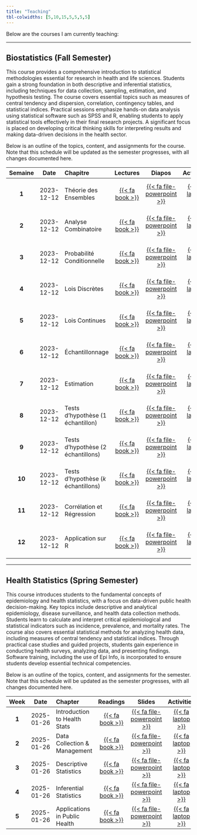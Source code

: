 ```yaml
---
title: "Teaching"
tbl-colwidths: [5,10,15,5,5,5,5]
---
```


Below are the courses I am currently teaching:

---

## Biostatistics (Fall Semester)

This course provides a comprehensive introduction to statistical methodologies essential for research in health and life sciences. Students gain a strong foundation in both descriptive and inferential statistics, including techniques for data collection, sampling, estimation, and hypothesis testing. The course covers essential topics such as measures of central tendency and dispersion, correlation, contingency tables, and statistical indices. Practical sessions emphasize hands-on data analysis using statistical software such as SPSS and R, enabling students to apply statistical tools effectively in their final research projects. A significant focus is placed on developing critical thinking skills for interpreting results and making data-driven decisions in the health sector.

Below is an outline of the topics, content, and assignments for the course. Note that this schedule will be updated as the semester progresses, with all changes documented here.

::: column-body
| **Semaine** |  **Date**  | **Chapitre**                       |               **Lectures**                |                                                    **Diapos**                                                     |                **Activités**                |                        **TD**                        |
|:---------:|:---------:|:----------|:---------:|:---------:|:---------:|:---------:|
|    **1**    | 2023-12-12 | Théorie des Ensembles              | [{{< fa book >}}](#){.unclickable-button} |      [{{< fa file-powerpoint >}}](biostatistics/slides/theorie_des_ensembles.pdf "Théorie des Ensembles"){target="_blank"}      | [{{< fa laptop >}}](#){.unclickable-button} | [{{< fa users-rectangle >}}](#){.unclickable-button} |
|    **2**    | 2023-12-12 | Analyse Combinatoire               | [{{< fa book >}}](#){.unclickable-button} |       [{{< fa file-powerpoint >}}](biostatistics/slides/analyse_combinatoire.pdf "Analyse Combinatoire"){target="_blank"}       | [{{< fa laptop >}}](#){.unclickable-button} | [{{< fa users-rectangle >}}](#){.unclickable-button} |
|    **3**    | 2023-12-12 | Probabilité Conditionnelle         | [{{< fa book >}}](#){.unclickable-button} | [{{< fa file-powerpoint >}}](biostatistics/slides/probabilite_conditionnelle.pdf "Probabilité Conditionnelle"){target="_blank"} | [{{< fa laptop >}}](#){.unclickable-button} | [{{< fa users-rectangle >}}](#){.unclickable-button} |
|    **4**    | 2023-12-12 | Lois Discrètes                     | [{{< fa book >}}](#){.unclickable-button} |             [{{< fa file-powerpoint >}}](biostatistics/slides/lois_discretes.pdf "Lois Discrètes"){target="_blank"}             | [{{< fa laptop >}}](#){.unclickable-button} | [{{< fa users-rectangle >}}](#){.unclickable-button} |
|    **5**    | 2023-12-12 | Lois Continues                     | [{{< fa book >}}](#){.unclickable-button} |             [{{< fa file-powerpoint >}}](biostatistics/slides/lois_continues.pdf "Lois Continues"){target="_blank"}             | [{{< fa laptop >}}](#){.unclickable-button} | [{{< fa users-rectangle >}}](#){.unclickable-button} |
|    **6**    | 2023-12-12 | Échantillonnage                    | [{{< fa book >}}](#){.unclickable-button} |             [{{< fa file-powerpoint >}}](#){.unclickable-button}                                | [{{< fa laptop >}}](#){.unclickable-button} | [{{< fa users-rectangle >}}](#){.unclickable-button} |
|    **7**    | 2023-12-12 | Estimation                         | [{{< fa book >}}](#){.unclickable-button} |                               [{{< fa file-powerpoint >}}](#){.unclickable-button}                                | [{{< fa laptop >}}](#){.unclickable-button} | [{{< fa users-rectangle >}}](#){.unclickable-button} |
|    **8**    | 2023-12-12 | Tests d'hypothèse (1 échantillon)  | [{{< fa book >}}](#){.unclickable-button} |             [{{< fa file-powerpoint >}}](biostatistics/slides/tests_un_echantillon.pdf "Tests d'Hypothese I"){target="_blank"}                                | [{{< fa laptop >}}](#){.unclickable-button} | [{{< fa users-rectangle >}}](#){.unclickable-button} |
|    **9**    | 2023-12-12 | Tests d'hypothèse (2 échantillons) | [{{< fa book >}}](#){.unclickable-button} |                               [{{< fa file-powerpoint >}}](biostatistics/slides/tests_deux_echantillons.pdf "Tests d'Hypothese II"){target="_blank"}                                | [{{< fa laptop >}}](#){.unclickable-button} | [{{< fa users-rectangle >}}](#){.unclickable-button} |
|   **10**    | 2023-12-12 | Tests d'hypothèse ($k$ échantillons)    | [{{< fa book >}}](#){.unclickable-button} |                               [{{< fa file-powerpoint >}}](biostatistics/slides/tests_k_echantillons.pdf "Tests d'Hypothese III"){target="_blank"}                                | [{{< fa laptop >}}](#){.unclickable-button} | [{{< fa users-rectangle >}}](#){.unclickable-button} |
|   **11**    | 2023-12-12 | Corrélation et Régression          | [{{< fa book >}}](#){.unclickable-button} |                               [{{< fa file-powerpoint >}}](#){.unclickable-button}                                | [{{< fa laptop >}}](#){.unclickable-button} | [{{< fa users-rectangle >}}](#){.unclickable-button} |
|   **12**    | 2023-12-12 | Application sur R                  | [{{< fa book >}}](#){.unclickable-button} |                               [{{< fa file-powerpoint >}}](#){.unclickable-button}                                | [{{< fa laptop >}}](#){.unclickable-button} | [{{< fa users-rectangle >}}](#){.unclickable-button} |
:::

---

## Health Statistics (Spring Semester)

This course introduces students to the fundamental concepts of epidemiology and health statistics, with a focus on data-driven public health decision-making. Key topics include descriptive and analytical epidemiology, disease surveillance, and health data collection methods. Students learn to calculate and interpret critical epidemiological and statistical indicators such as incidence, prevalence, and mortality rates. The course also covers essential statistical methods for analyzing health data, including measures of central tendency and statistical indices. Through practical case studies and guided projects, students gain experience in conducting health surveys, analyzing data, and presenting findings. Software training, including the use of Epi Info, is incorporated to ensure students develop essential technical competencies.

Below is an outline of the topics, content, and assignments for the semester. Note that this schedule will be updated as the semester progresses, with all changes documented here.

::: column-body
| **Week** |  **Date**  | **Chapter**                    |            **Readings**             |            **Slides**            |          **Activities**          |            **Assignments**        |
|:-------:|:----------:|:------------------------------|:-----------------------------------:|:---------------------------------:|:--------------------------------:|:----------------------------------:|
|  **1**  | 2025-01-26 | Introduction to Health Stats  | [{{< fa book >}}](#){.unclickable-button} | [{{< fa file-powerpoint >}}](#){.unclickable-button} | [{{< fa laptop >}}](#){.unclickable-button} | [{{< fa users-rectangle >}}](#){.unclickable-button} |
|  **2**  | 2025-01-26 | Data Collection & Management  | [{{< fa book >}}](#){.unclickable-button} | [{{< fa file-powerpoint >}}](#){.unclickable-button} | [{{< fa laptop >}}](#){.unclickable-button} | [{{< fa users-rectangle >}}](#){.unclickable-button} |
|  **3**  | 2025-01-26 | Descriptive Statistics         | [{{< fa book >}}](#){.unclickable-button} | [{{< fa file-powerpoint >}}](#){.unclickable-button} | [{{< fa laptop >}}](#){.unclickable-button} | [{{< fa users-rectangle >}}](#){.unclickable-button} |
|  **4**  | 2025-01-26 | Inferential Statistics         | [{{< fa book >}}](#){.unclickable-button} | [{{< fa file-powerpoint >}}](#){.unclickable-button} | [{{< fa laptop >}}](#){.unclickable-button} | [{{< fa users-rectangle >}}](#){.unclickable-button} |
|  **5**  | 2025-01-26 | Applications in Public Health  | [{{< fa book >}}](#){.unclickable-button} | [{{< fa file-powerpoint >}}](#){.unclickable-button} | [{{< fa laptop >}}](#){.unclickable-button} | [{{< fa users-rectangle >}}](#){.unclickable-button} |
:::
